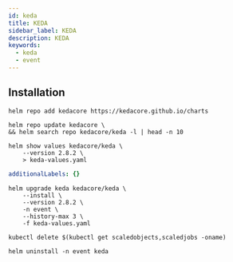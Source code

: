 ```yaml
---
id: keda
title: KEDA
sidebar_label: KEDA
description: KEDA
keywords:
  - keda
  - event
---
```


## Installation

```shell
helm repo add kedacore https://kedacore.github.io/charts
```

```shell
helm repo update kedacore \
&& helm search repo kedacore/keda -l | head -n 10
```

```shell
helm show values kedacore/keda \
    --version 2.8.2 \
    > keda-values.yaml
```

```yaml title="keda-values.yaml"
additionalLabels: {}
```

```shell
helm upgrade keda kedacore/keda \
    --install \
    --version 2.8.2 \
    -n event \
    --history-max 3 \
    -f keda-values.yaml
```

```shell
kubectl delete $(kubectl get scaledobjects,scaledjobs -oname)
```

```shell
helm uninstall -n event keda
```
